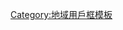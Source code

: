 {{Userbox
  |border-c = #000000
  |border-s = 1
  |id-c     = #FFFFFF
  |id-s     = 12
  |id-fc    = #000000
  |info-c   = #5E5EFF
  |info-s   = 10
  |info-fc  = #FFFFFF
  |id       = {{center|{{lang|el|Ἀτλαντὶς}}<br />{{lang|el|νῆσος}}}}
  |info     = 這個用戶來自'''[[亞特蘭提斯|<span style="color:#000000;">亞特蘭提斯</span>]]'''。
  |usercategory = 來自亞特蘭提斯的維基人
  |nocat    = {{{nocat|}}}
}}<noinclude>
[[Category:地域用戶框模板]]
</noinclude>